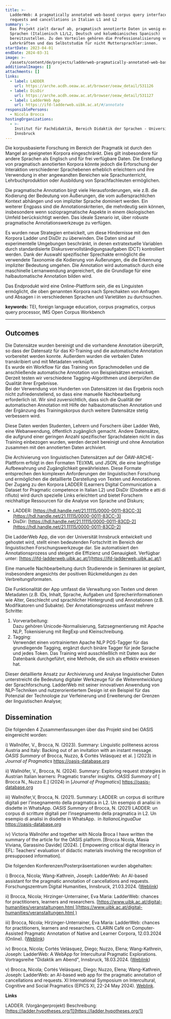 ```yaml
---
title: >-
  LadderWeb: A pragmatically annotated web-based corpus query interface for
  requests and cancellations in Italian L1 and L2
summary: >-
  Das Projekt zielt darauf ab, pragmatisch annotierte Daten in wenig erforschten
  Sprachen (Italienisch L1/L2, Deutsch und kolumbianisches Spanisch)
  bereitzustellen. Zu den Vorteilen gehören die Professionalisierung von
  Lehrkräften und das Selbststudim für nicht Muttersprachler:innen.
startDate: 2023-04-01
endDate: 2024-03-31
image: >-
  /assets/content/de/projects/ladderweb-pragmatically-annotated-web-based-corpus-query-interface-requests-and-cancellations/image.png
additionalImages: []
attachments: []
links:
  - label: LADDER
    url: https://arche.acdh.oeaw.ac.at/browser/oeaw_detail/531126
  - label: DisDir
    url: https://arche.acdh.oeaw.ac.at/browser/oeaw_detail/531127
  - label: LadderWeb App
    url: https://ifd-ladderweb.uibk.ac.at/#/annotate
responsiblePersons:
  - Nicola Brocca
hostingOrganizations:
  - >-
    Institut für Fachdidaktik, Bereich Didaktik der Sprachen - Universität
    Innsbruck
---
```

Die korpusbasierte Forschung im Bereich der Pragmatik ist durch den Mangel an geeigneten Korpora eingeschränkt. Dies gilt insbesondere für andere Sprachen als Englisch und für frei verfügbare Daten. Die Erstellung von pragmatisch annotierten Korpora könnte jedoch die Erforschung der Interaktion verschiedener Sprachebenen erheblich erleichtern und ihre Verwendung in eher angewandten Bereichen wie Sprachunterricht, Lehrbuchproduktion oder Ausbildung von Sprachfachleuten ermöglichen.

Die pragmatische Annotation birgt viele Herausforderungen, wie z.B. die Kodierung der Bedeutung von Äußerungen, die vom außersprachlichen Kontext abhängen und von impliziter Sprache dominiert werden. Ein weiterer Engpass sind die Annotationskriterien, die mehrdeutig sein können, insbesondere wenn soziopragmatische Aspekte in einem ökologischen Umfeld berücksichtigt werden. Das ideale Szenario ist, über robuste pragmatische Annotationswerkzeuge zu verfügen.

Es wurden neue Strategien entwickelt, um diese Hindernisse mit den Korpora Ladder und DisDir zu überwinden. Die Daten sind auf experimentelle Umgebungen beschränkt, in denen extratextuelle Variablen durch standardisierte Diskursvervollständigungsaufgaben (DCT) kontrolliert werden. Dank der Auswahl spezifischer Sprechakte ermöglicht die verwendete Taxonomie die Kodierung von Äußerungen, die die Erkennung impliziter Bedeutung umgehen. Die Annotation wird automatisch durch eine maschinelle Lernanwendung angereichert, die die Grundlage für eine halbautomatische Annotation bilden wird.

Das Endprodukt wird eine Online-Plattform sein, die es Linguisten ermöglicht, die oben genannten Korpora nach Sprechakten von Anfragen und Absagen i in verschiedenen Sprachen und Varietäten zu durchsuchen.

**keywords:** TEI, foreign language education, corpus pragmatics, corpus query processor, IMS Open Corpus Workbench

---

## Outcomes

Die Datensätze wurden bereinigt und die vorhandene Annotation überprüft, so dass der Datensatz für das KI-Training und die automatische Annotation vorbereitet werden konnte. Außerdem wurden die verbalen Daten transkribiert und mit Metadaten verknüpft.\
Es wurde ein Workflow für das Training von Sprachmodellen und die anschließende automatische Annotation von Beispielsätzen entwickelt. Derzeit testen wir verschiedene Tagging-Algorithmen und überprüfen die Qualität ihrer Ergebnisse.\
Bei der Verwendung von Hunderten von Datensätzen ist das Ergebnis noch nicht zufriedenstellend, so dass eine manuelle Nachbearbeitung erforderlich ist. Wir sind zuversichtlich, dass sich die Qualität der automatischen Annotation mit Hilfe der halbautomatischen Annotation und der Ergänzung des Trainingskorpus durch weitere Datensätze stetig verbessern wird.

Diese Daten werden Studenten, Lehrern und Forschern über Ladder Web, eine Webanwendung, öffentlich zugänglich gemacht. Andere Datensätze, die aufgrund einer geringen Anzahl spezifischer Sprachdateien nicht in das Training einbezogen wurden, werden derzeit bereinigt und ohne Annotation zusammen mit den annotierten Daten archiviert.

Die Archivierung von linguistischen Datensätzen auf der ÖAW-ARCHE-Plattform erfolgt in den Formaten TEI/XML und JSON, die eine langfristige Aufbewahrung und Zugänglichkeit gewährleisten. Diese Formate entsprechen den komplexen Anforderungen der linguistischen Forschung und ermöglichen die detaillierte Darstellung von Texten und Annotationen. Der Zugang zu den Korpora LADDER (Learners Digital Communication a Dataset for Pragmatic competence in Italian L2) und DisDir (Disdette e atti di rifiuto) wird durch spezielle Links erleichtert und bietet Forschern reichhaltige Ressourcen für die Analyse von Sprache und Diskurs;

* LADDER: [https://hdl.handle.net/21.11115/0000-0011-83CC-3](https://hdl.handle.net/21.11115/0000-0011-83CC-3)
* DisDir: [https://hdl.handle.net/21.11115/0000-0011-83CD-2](https://hdl.handle.net/21.11115/0000-0011-83CD-2)

Die LadderWeb App, die von der Universität Innsbruck entwickelt und gehostet wird, stellt einen bedeutenden Fortschritt im Bereich der linguistischen Forschungswerkzeuge dar. Sie automatisiert den Annotationsprozess und steigert die Effizienz und Genauigkeit. Verfügbar unter: [https://ifd-ladderweb.uibk.ac.at/](https://ifd-ladderweb.uibk.ac.at/)

Eine manuelle Nachbearbeitung durch Studierende in Seminaren ist geplant, insbesondere angesichts der positiven Rückmeldungen zu den Verbreitungsformaten.

Die Funktionalität der App umfasst die Verwaltung von Texten und deren Metadaten (z.B. IDs, Inhalt, Sprache, Aufgaben und Sprecherinformationen wie Alter, Geschlecht und sprachlicher Hintergrund) und Annotationen (z.B. Modifikatoren und Subakte). Der Annotationsprozess umfasst mehrere Schritte:

1. Vorverarbeitung: \
   Dazu gehören Unicode-Normalisierung, Satzsegmentierung mit Apache NLP, Tokenisierung mit RegExp und Kleinschreibung.
2. Tagging: \
   Verwendet einen vortrainierten Apache NLP POS-Tagger für das grundlegende Tagging, ergänzt durch binäre Tagger für jede Sprache und jedes Token. Das Training wird ausschließlich mit Daten aus der Datenbank durchgeführt, eine Methode, die sich als effektiv erwiesen hat.

Dieser detaillierte Ansatz zur Archivierung und Analyse linguistischer Daten unterstreicht die Bedeutung digitaler Werkzeuge für die Weiterentwicklung der Sprachforschung. LadderWeb mit seiner innovativen Anwendung von NLP-Techniken und nutzerorientiertem Design ist ein Beispiel für das Potenzial der Technologie zur Verfeinerung und Erweiterung der Grenzen der linguistischen Analyse;

## Dissemination

Die folgenden 4 Zusammenfassungen über das Projekt sind bei OASIS eingereicht worden:

i) Wallnöfer, V., Brocca, N. (2023). Summary: Linguistic politeness across Austria and Italy: Backing out of an invitation with an instant message. *OASIS Summary* of Brocca, Nuzzo, & Cortés Velásquez et al. ] (2023) in *Journal of Pragmatics* [https](http://about:blank/)[://oasis-database.org](https://oasis-database.org/) 

ii) Wallnöfer, V., Brocca, N. (2024). Summary: Exploring request strategies in Austrian Italian learners: Pragmatic transfer insights. *OASIS Summary* of \[ Brocca N., Nuzzo E.] (2024) in \[*Journal of Pragmatics*] [https](http://about:blank/)[://oasis-database.org](https://oasis-database.org/) 

iii) Wallnöfer,V, Brocca, N. (2021). Summary: LADDER: un corpus di scritture digitali per l’insegnamento della pragmatica in L2. Un esempio di analisi in disdette in WhatsApp. *OASIS Summary* of Brocca, N. (2021) LADDER: un corpus di scritture digitali per l’insegnamento della pragmatica in L2. Un esempio di analisi in disdette in WhatsApp.  in *ItalianoLinguaDue* [https](http://about:blank/)[://oasis-database.org](https://oasis-database.org/)  

iv) Victoria Wallnöfer and together with Nicola Broca I have written  the summary of the article for the OASIS platform. \[Brocca Nicola, Masia Viviana, Garassino Davide] (2024). \[ Empowering critical digital literacy in EFL: Teachers’ evaluation of didactic materials involving the recognition of presupposed information].  

Die folgenden Konferenzen/Posterpräsentationen wurden abgehalten:

i) Brocca, Nicola; Wang-Kathrein, Joseph: LadderWeb: An AI-based assistant for the pragmatic annotation of cancellations and requests. Forschungszentrum Digital Humanities, Innsbruck, 21.03.2024. ([Weblink](https://www.uibk.ac.at/digital-humanities/veranstaltungen.html)) 

ii) Brocca, Nicola; Hirzinger-Unterrainer, Eva Maria: LadderWeb: chances for practitioners, learners and researchers. [https://www.uibk.ac.at/digital-humanities/veranstaltungen.html ](https://www.uibk.ac.at/digital-humanities/veranstaltungen.html )

iii) Brocca, Nicola; Hirzinger-Unterrainer, Eva Maria: LadderWeb: chances for practitioners, learners and researchers. CLARIN Café on Computer-Assisted Pragmatic Annotation of Native and Learner Corpora, 12.03.2024 (Online). ([Weblink](https://www.clarin.eu/event/2024/clarin-cafe-computer-assisted-pragmatic-annotation-native-and-learner-corpora)) 

iv) Brocca, Nicola; Cortés Velásquez, Diego; Nuzzo, Elena; Wang-Kathrein, Joseph: LadderWeb: A WebApp for Intercultural Pragmatic Explorations. Vortragsreihe "Didaktik am Abend", Innsbruck, 18.03.2024. ([Weblink](https://www.uibk.ac.at/de/ifd/sprachen/veranstaltungen/didaktik-am-abend/)) 

v) Brocca, Nicola; Cortés Velásquez, Diego; Nuzzo, Elena; Wang-Kathrein, Joseph: LadderWeb: an AI-based web app for the pragmatic annotation of cancellations and requests. XI International Symposium on Intercultural, Cognitive and Social Pragmatics (EPICS XI, 22-24 May 2024). [Weblink](https://eventos.upo.es/100773/detail/xi-international-symposium-on-intercultural-cognitive-and-social-pragmatics-epics-xi-22-24-may-2024.html). 

**Links**

LADDER. (Vorgängerprojekt) Beschreibung: [https://ladder.hypotheses.org/1](https://ladder.hypotheses.org/1)
